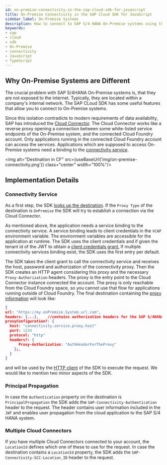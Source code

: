 ```yaml
---
id: on-premise-connectivity-in-the-sap-cloud-sdk-for-javascript
title: On-Premise Connectivity in the SAP Cloud SDK for JavaScript
sidebar_label: On-Premise Systems
description: How to connect to SAP S/4 HANA On-Premise systems using the SAP Cloud SDK
keywords:
- sap
- cloud
- sdk
- On-Premise
- connectivity
- JavaScript
- TypeScript
---
```



## Why On-Premise Systems are Different ##

The crucial problem with SAP S/4HANA On-Premise systems is, that they are not exposed to the internet.
Typically, they are located within a company's internal network.
The SAP CLoud SDK has some useful features that allow you to connect to On-Premise systems.

Since this isolation contradicts to modern requirements of data availability, SAP has introduced the [Cloud Connector](https://help.sap.com/viewer/cca91383641e40ffbe03bdc78f00f681/Cloud/en-US/e6c7616abb5710148cfcf3e75d96d596.html?q=cloud%20connector).
The Cloud Connector works like a reverse proxy opening a connection between some white-listed service endpoints of the On-Premise system, and the connected Cloud Foundry account.
Only applications running in the connected Cloud Foundry account can access the services.
Applications which are supposed to access On-Premise systems need a binding to the [connectivity service](https://www.cloudfoundry.org/the-foundry/sap-cloud-platform-service-connectivity/).

<img alt="Destination in CF" src={useBaseUrl('img/on-premise-connectivity.png')} class="center" width="100%"/>

## Implementation Details ##

### Connectivity Service ###

As a first step, the SDK [looks up the destination](./destination.mdx).
If the `Proxy Type` of the destination is `OnPremise` the SDK will try to establish a connection via the Cloud Connector.

As mentioned above, the application needs a service binding to the connectivity service.
A service binding leads to client credentials in the  `VCAP` environment variable.
The environment variables are accessible for the application at runtime.
The SDK uses the client credentials and if given the tenant id of the JWT to obtain a [client credentials grant.](https://help.sap.com/viewer/8d8be6a74e4e49589a546c02ee193741/latest/en-US/f1eff1dd7907469491989b3a36e6a7c6.html)
If multiple connectivity services binding exist, the SDK uses the first entry per default.

The SDK takes the client grant to call the connectivity service and receives the host, password and authorization of the connectivity proxy.
Then the SDK creates an HTTP agent considering this proxy and the necessary `Proxy-Authorization` headers.
The proxy is the entry point to the Cloud Connector instance connected the account.
The proxy is only reachable from the Cloud Foundry space, so you cannot use that flow for applications running outside of Cloud Foundry.
The final destination containing the [proxy information](./proxy.mdx) will look like:

```JSON
{
url: "https://my.onPremise.System.url.com",
headers: {...},    //contains authorization headers for the SAP S/4HANA system
proxyConfiguration?: {
  host: "connectivity.service.proxy.host"
  port: 1234
  protocol: "http"
  headers?: {
      Proxy-Authorization: "AuthHeaderForTheProxy"
    };,
  }
}
```
and will be used by the [HTTP client](generic-http-client.mdx) of the SDK to execute the request.
We would like to mention two minor aspects of the SDK.

### Principal Propagation ###

In case the `Authentication` property on the destination is `PrincipalPropagation` the SDK adds the `SAP-Connectivity-Authentication` header to the request.
The header contains user information included in the `JWT` and enables user propagation from the cloud application to the SAP S/4 HANA system.

### Multiple Cloud Connectors ###

If you have multiple Cloud Connectors connected to your account, the `LocationId` defines which one of these to use for the request.
In case the destination contains a  `LocationId` property, the SDK adds the `SAP-Connectivity-SCC-Location_ID` header to the request.
